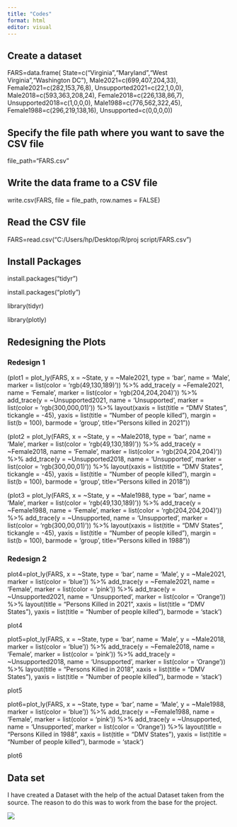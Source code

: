 ```yaml
---
title: "Codes"
format: html
editor: visual
---
```


## Create a dataset

FARS=data.frame( State=c("Virginia","Maryland","West Virginia","Washington DC"), Male2021=c(699,407,204,33), Female2021=c(282,153,76,8), Unsupported2021=c(22,1,0,0), Male2018=c(593,363,208,24), Female2018=c(226,138,86,7), Unsupported2018=c(1,0,0,0), Male1988=c(776,562,322,45), Female1988=c(296,219,138,16), Unsupported=c(0,0,0,0))

## Specify the file path where you want to save the CSV file

file_path="FARS.csv"

## Write the data frame to a CSV file

write.csv(FARS, file = file_path, row.names = FALSE)

## Read the CSV file

FARS=read.csv("C:/Users/hp/Desktop/R/proj script/FARS.csv")

## Install Packages

install.packages("tidyr")

install.packages("plotly")

library(tidyr)

library(plotly)

## Redesigning the Plots

### Redesign 1

(plot1 = plot_ly(FARS, x = \~State, y = \~Male2021, type = 'bar', name = 'Male', marker = list(color = 'rgb(49,130,189)')) %\>% add_trace(y = \~Female2021, name = 'Female', marker = list(color = 'rgb(204,204,204)')) %\>% add_trace(y = \~Unsupported2021, name = 'Unsupported', marker = list(color = 'rgb(300,000,01)')) %\>% layout(xaxis = list(title = "DMV States", tickangle = -45), yaxis = list(title = "Number of people killed"), margin = list(b = 100), barmode = 'group', title="Persons killed in 2021"))

(plot2 = plot_ly(FARS, x = \~State, y = \~Male2018, type = 'bar', name = 'Male', marker = list(color = 'rgb(49,130,189)')) %\>% add_trace(y = \~Female2018, name = 'Female', marker = list(color = 'rgb(204,204,204)')) %\>% add_trace(y = \~Unsupported2018, name = 'Unsupported', marker = list(color = 'rgb(300,00,01)')) %\>% layout(xaxis = list(title = "DMV States", tickangle = -45), yaxis = list(title = "Number of people killed"), margin = list(b = 100), barmode = 'group', title="Persons killed in 2018"))

(plot3 = plot_ly(FARS, x = \~State, y = \~Male1988, type = 'bar', name = 'Male', marker = list(color = 'rgb(49,130,189)')) %\>% add_trace(y = \~Female1988, name = 'Female', marker = list(color = 'rgb(204,204,204)')) %\>% add_trace(y = \~Unsupported, name = 'Unsupported', marker = list(color = 'rgb(300,00,01)')) %\>% layout(xaxis = list(title = "DMV States", tickangle = -45), yaxis = list(title = "Number of people killed"), margin = list(b = 100), barmode = 'group', title="Persons killed in 1988"))

### Redesign 2

plot4=plot_ly(FARS, x = \~State, type = 'bar', name = 'Male', y = \~Male2021, marker = list(color = 'blue')) %\>% add_trace(y = \~Female2021, name = 'Female', marker = list(color = 'pink')) %\>% add_trace(y = \~Unsupported2021, name = 'Unsupported', marker = list(color = 'Orange')) %\>% layout(title = "Persons Killed in 2021", xaxis = list(title = "DMV States"), yaxis = list(title = "Number of people killed"), barmode = 'stack')

plot4

plot5=plot_ly(FARS, x = \~State, type = 'bar', name = 'Male', y = \~Male2018, marker = list(color = 'blue')) %\>% add_trace(y = \~Female2018, name = 'Female', marker = list(color = 'pink')) %\>% add_trace(y = \~Unsupported2018, name = 'Unsupported', marker = list(color = 'Orange')) %\>% layout(title = "Persons Killed in 2018", xaxis = list(title = "DMV States"), yaxis = list(title = "Number of people killed"), barmode = 'stack')

plot5

plot6=plot_ly(FARS, x = \~State, type = 'bar', name = 'Male', y = \~Male1988, marker = list(color = 'blue')) %\>% add_trace(y = \~Female1988, name = 'Female', marker = list(color = 'pink')) %\>% add_trace(y = \~Unsupported, name = 'Unsupported', marker = list(color = 'Orange')) %\>% layout(title = "Persons Killed in 1988", xaxis = list(title = "DMV States"), yaxis = list(title = "Number of people killed"), barmode = 'stack')

plot6

## Data set

I have created a Dataset with the help of the actual Dataset taken from the source. The reason to do this was to work from the base for the project.

![](images/data%20set%20pic-01.jpg)
